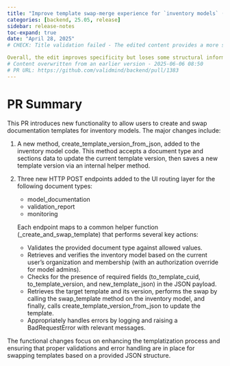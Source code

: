 ```yaml
---
title: "Improve template swap-merge experience for `inventory models` (#1383)"
categories: [backend, 25.05, release]
sidebar: release-notes
toc-expand: true
date: "April 28, 2025"
# CHECK: Title validation failed - The edited content provides a more specific context by mentioning "inventory models," which helps clarify the scope of the improvement. However, it removes the "feat(templates):" prefix, which is typically used in commit messages to indicate the type of change. If this is intended to be a commit message, it's important to retain the prefix for consistency and clarity in version control systems. 

Overall, the edit improves specificity but loses some structural information. If the context allows for omitting the prefix, the edit
# Content overwritten from an earlier version - 2025-06-06 08:50
# PR URL: https://github.com/validmind/backend/pull/1383
---
```


# PR Summary

This PR introduces new functionality to allow users to create and swap documentation templates for inventory models. The major changes include:

1. A new method, create_template_version_from_json, added to the inventory model code. This method accepts a document type and sections data to update the current template version, then saves a new template version via an internal helper method.

2. Three new HTTP POST endpoints added to the UI routing layer for the following document types:
   - model_documentation
   - validation_report
   - monitoring

   Each endpoint maps to a common helper function (_create_and_swap_template) that performs several key actions:
   - Validates the provided document type against allowed values.
   - Retrieves and verifies the inventory model based on the current user's organization and membership (with an authorization override for model admins).
   - Checks for the presence of required fields (to_template_cuid, to_template_version, and new_template_json) in the JSON payload.
   - Retrieves the target template and its version, performs the swap by calling the swap_template method on the inventory model, and finally, calls create_template_version_from_json to update the template.
   - Appropriately handles errors by logging and raising a BadRequestError with relevant messages.

The functional changes focus on enhancing the templatization process and ensuring that proper validations and error handling are in place for swapping templates based on a provided JSON structure.
